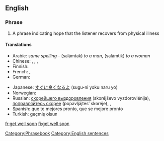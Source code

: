 ==English==

===Phrase===
{{infl|en|phrase|head=[[get]] [[well]] [[soon]]|}}

# A phrase indicating hope that the listener recovers from physical illness

====Translations====
{{trans-top|indicating hope that the listener recovers}}
* Arabic: {{Arab|[[سلامتك]]}} ''same spelling'' - (salāmtak) ''to a man'', (salāmtik) ''to a woman''
* Chinese: {{t|zh|希望你能早點好|sc=Hani}}, {{t|zh|希望你能早点好|tr=xīwàng nǐ néng zǎodiǎn hǎo|sc=Hani}}, {{t|zh|祝你早日康復|sc=Hani}}, {{t|zh|祝你早日康复|tr=zhù nǐ zǎorì kāngfù|sc=Hani}}
* Finnish: {{t|fi|Parane pian}}
* French: {{t-|fr|bon rétablissement}}, {{t-|fr|prompt rétablissement}}
* German: {{t+|de|gute Besserung}}
{{trans-mid}}
* Japanese: [[すぐに良くなるよ]] (sugu-ni yoku naru yo)
* Norwegian: {{t-|no|god bedring}}
* Russian: [[скорейшего выздоровления]] (skoréjševo vyzdorovlénija), [[поправляйтесь скорее]] (popavljájtes’ skoréje),  {{t|ru|выздоравливайте|tr=vyzdorávlivajte|sc=Cyrl}},  {{t|ru|поправляйтесь|tr=popravljájtes'|sc=Cyrl}}
* Spanish: que te mejores pronto, que se mejore pronto
* Turkish: geçmiş olsun
{{trans-bottom}}

[[Category:Phrasebook]]
[[Category:English sentences]]
[[fr:get well soon]]
[[fi:get well soon]]